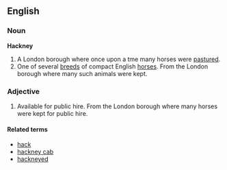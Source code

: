 ==English==
===Noun===
'''Hackney'''
# A London borough where once upon a tme many horses were [[pasture]]d.
# One of several [[breed]]s of compact English [[horse]]s. From the London borough where many such animals were kept.

===Adjective===
# Available for public hire. From the London borough where many horses were kept for public hire.

====Related terms====
*[[hack]]
*[[hackney cab]]
*[[hackneyed]]